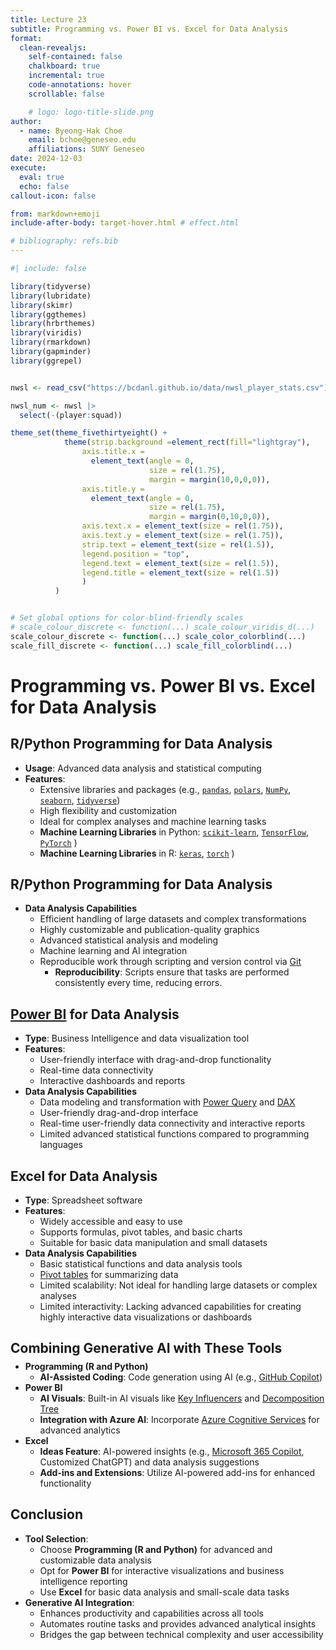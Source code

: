 ```yaml
---
title: Lecture 23
subtitle: Programming vs. Power BI vs. Excel for Data Analysis
format:
  clean-revealjs:
    self-contained: false
    chalkboard: true
    incremental: true
    code-annotations: hover
    scrollable: false

    # logo: logo-title-slide.png
author:
  - name: Byeong-Hak Choe
    email: bchoe@geneseo.edu
    affiliations: SUNY Geneseo
date: 2024-12-03
execute: 
  eval: true
  echo: false
callout-icon: false

from: markdown+emoji
include-after-body: target-hover.html # effect.html

# bibliography: refs.bib
---
```


```r
#| include: false

library(tidyverse)
library(lubridate)
library(skimr)
library(ggthemes)
library(hrbrthemes)
library(viridis)
library(rmarkdown)
library(gapminder)
library(ggrepel)


nwsl <- read_csv("https://bcdanl.github.io/data/nwsl_player_stats.csv")

nwsl_num <- nwsl |> 
  select(-(player:squad))

theme_set(theme_fivethirtyeight() +
            theme(strip.background =element_rect(fill="lightgray"),
                axis.title.x = 
                  element_text(angle = 0,
                               size = rel(1.75),
                               margin = margin(10,0,0,0)),
                axis.title.y = 
                  element_text(angle = 0,
                               size = rel(1.75),
                               margin = margin(0,10,0,0)),
                axis.text.x = element_text(size = rel(1.75)),
                axis.text.y = element_text(size = rel(1.75)),
                strip.text = element_text(size = rel(1.5)),
                legend.position = "top",
                legend.text = element_text(size = rel(1.5)),
                legend.title = element_text(size = rel(1.5))
                )
          )


# Set global options for color-blind-friendly scales
# scale_colour_discrete <- function(...) scale_colour_viridis_d(...)
scale_colour_discrete <- function(...) scale_color_colorblind(...)
scale_fill_discrete <- function(...) scale_fill_colorblind(...)
```



# Programming vs. Power BI vs. Excel for Data Analysis {background-color="#1c4982"}

## R/Python Programming for Data Analysis
- **Usage**: Advanced data analysis and statistical computing
- **Features**:
  - Extensive libraries and packages (e.g., [`pandas`](https://pandas.pydata.org), [`polars`](https://pola.rs), [`NumPy`](https://numpy.org), [`seaborn`](https://seaborn.pydata.org), [`tidyverse`](https://www.tidyverse.org))
  - High flexibility and customization
  - Ideal for complex analyses and machine learning tasks
  - **Machine Learning Libraries** in Python: [`scikit-learn`](https://scikit-learn.org/stable/), [`TensorFlow`](https://www.tensorflow.org/learn), [`PyTorch`](https://pytorch.org) )
  - **Machine Learning Libraries** in R: [`keras`](https://tensorflow.rstudio.com), [`torch`](https://torch.mlverse.org) )



## R/Python Programming for Data Analysis
- **Data Analysis Capabilities**
  - Efficient handling of large datasets and complex transformations
  - Highly customizable and publication-quality graphics
  - Advanced statistical analysis and modeling
  - Machine learning and AI integration
  - Reproducible work through scripting and version control via [Git](https://git-scm.com)
    - **Reproducibility**: Scripts ensure that tasks are performed consistently every time, reducing errors.

## [Power BI](https://www.microsoft.com/en-us/power-platform/products/power-bi) for Data Analysis
- **Type**: Business Intelligence and data visualization tool
- **Features**:
  - User-friendly interface with drag-and-drop functionality
  - Real-time data connectivity
  - Interactive dashboards and reports

- **Data Analysis Capabilities**
  - Data modeling and transformation with [Power Query](https://learn.microsoft.com/en-us/power-query/power-query-what-is-power-query) and [DAX](https://learn.microsoft.com/en-us/dax/dax-overview)
  - User-friendly drag-and-drop interface
  - Real-time user-friendly data connectivity and interactive reports
  - Limited advanced statistical functions compared to programming languages


## Excel for Data Analysis
- **Type**: Spreadsheet software
- **Features**:
  - Widely accessible and easy to use
  - Supports formulas, pivot tables, and basic charts
  - Suitable for basic data manipulation and small datasets
    
- **Data Analysis Capabilities**
  - Basic statistical functions and data analysis tools
  - [Pivot tables](https://support.microsoft.com/en-us/office/create-a-pivottable-to-analyze-worksheet-data-a9a84538-bfe9-40a9-a8e9-f99134456576) for summarizing data
  - Limited scalability: Not ideal for handling large datasets or complex analyses
  - Limited interactivity: Lacking advanced capabilities for creating highly interactive data visualizations or dashboards



## Combining Generative AI with These Tools
<div style="display:block; margin:-10px;"></div>

- **Programming (R and Python)**
  - **AI-Assisted Coding**: Code generation using AI (e.g., [GitHub Copilot](https://github.com/features/copilot))

- **Power BI**
  - **AI Visuals**: Built-in AI visuals like [Key Influencers](https://learn.microsoft.com/en-us/power-bi/visuals/power-bi-visualization-influencers?tabs=powerbi-desktop) and [Decomposition Tree](https://learn.microsoft.com/en-us/power-bi/visuals/power-bi-visualization-decomposition-tree)
  <!-- - **Natural Language Queries**: Use [Q&A feature](https://learn.microsoft.com/en-us/power-bi/consumer/end-user-q-and-a) to ask questions in natural language -->
  - **Integration with Azure AI**: Incorporate [Azure Cognitive Services](https://learn.microsoft.com/en-us/power-bi/connect-data/service-tutorial-use-cognitive-services) for advanced analytics

- **Excel**
  - **Ideas Feature**: AI-powered insights (e.g., [Microsoft 365 Copilot](https://www.microsoft.com/en-us/microsoft-365/copilot?ef_id=_k_Cj0KCQiAr7C6BhDRARIsAOUKifidjYAtT5WAHVZp4qCaglGwRAgDXwptQz5y9zQg5dnRmIWCV8VbEK0aAh38EALw_wcB_k_&OCID=AIDcmmr5fx1hcp_SEM__k_Cj0KCQiAr7C6BhDRARIsAOUKifidjYAtT5WAHVZp4qCaglGwRAgDXwptQz5y9zQg5dnRmIWCV8VbEK0aAh38EALw_wcB_k_&gad_source=1&gbraid=0AAAAADcJh_tpisi8oQUFQmh7j6g7jsbcn&gclid=Cj0KCQiAr7C6BhDRARIsAOUKifidjYAtT5WAHVZp4qCaglGwRAgDXwptQz5y9zQg5dnRmIWCV8VbEK0aAh38EALw_wcB), Customized ChatGPT) and data analysis suggestions
  - **Add-ins and Extensions**: Utilize AI-powered add-ins for enhanced functionality



## Conclusion

- **Tool Selection**:
  - Choose **Programming (R and Python)** for advanced and customizable data analysis
  - Opt for **Power BI** for interactive visualizations and business intelligence reporting
  - Use **Excel** for basic data analysis and small-scale data tasks

- **Generative AI Integration**:
  - Enhances productivity and capabilities across all tools
  - Automates routine tasks and provides advanced analytical insights
  - Bridges the gap between technical complexity and user accessibility
  
  
  

